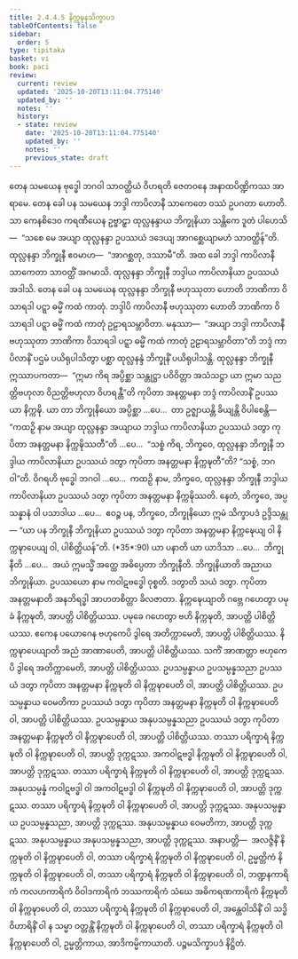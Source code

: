 ```yaml
---
title: 2.4.4.5 နိက္ကဍ္ဎနသိက္ခာပဒ
tableOfContents: false
sidebar:
  order: 5
type: tipitaka
basket: vi
book: paci
review:
  current: review
  updated: '2025-10-20T13:11:04.775140'
  updated_by: ''
  notes: ''
  history:
  - state: review
    date: '2025-10-20T13:11:04.775140'
    updated_by: ''
    notes: ''
    previous_state: draft
---
```



<DynamicBreadcrumb />


<ReviewStatus review={frontmatter.review} showDetails={true} />

<HypothesisAnnotation frontmatter={frontmatter} />

<Division number="950" book="paci" e="ch" v="2" p="383">

<Paragraph number="2923" book="paci">
တေန သမယေန ဗုဒ္ဓေါ ဘဂဝါ သာဝတ္ထိယံ ဝိဟရတိ ဇေတဝနေ အနာထပိဏ္ဍိကဿ အာရာမေ. တေန ခေါ ပန သမယေန ဘဒ္ဒါ ကာပိလာနီ သာကေတေ ဝဿံ ဥပဂတာ ဟောတိ. သာ ကေနစိဒေဝ ကရဏီယေန ဥဗ္ဗာဠှာ ထုလ္လနန္ဒာယ ဘိက္ခုနိယာ သန္တိကေ ဒူတံ ပါဟေသိ—  “သစေ မေ အယျာ ထုလ္လနန္ဒာ ဥပဿယံ ဒဒေယျ အာဂစ္ဆေယျာမဟံ သာဝတ္ထိန်”တိ. ထုလ္လနန္ဒာ ဘိက္ခုနီ ဧဝမာဟ—  “အာဂစ္ဆတု, ဒဿာမီ”တိ. အထ ခေါ ဘဒ္ဒါ ကာပိလာနီ သာကေတာ သာဝတ္ထိံ အဂမာသိ. ထုလ္လနန္ဒာ ဘိက္ခုနီ ဘဒ္ဒါယ ကာပိလာနိယာ ဥပဿယံ အဒါသိ. တေန ခေါ ပန သမယေန ထုလ္လနန္ဒာ ဘိက္ခုနီ ဗဟုဿုတာ ဟောတိ ဘာဏိကာ ဝိသာရဒါ ပဋ္ဋာ ဓမ္မိံ ကထံ ကာတုံ. ဘဒ္ဒါပိ ကာပိလာနီ ဗဟုဿုတာ ဟောတိ ဘာဏိကာ ဝိသာရဒါ ပဋ္ဋာ ဓမ္မိံ ကထံ ကာတုံ ဥဠာရသမ္ဘာဝိတာ. မနုဿာ—  “အယျာ ဘဒ္ဒါ ကာပိလာနီ ဗဟုဿုတာ ဘာဏိကာ ဝိသာရဒါ ပဋ္ဋာ ဓမ္မိံ ကထံ ကာတုံ ဥဠာရသမ္ဘာဝိတာ”တိ ဘဒ္ဒံ ကာပိလာနိံ ပဌမံ ပယိရုပါသိတွာ ပစ္ဆာ ထုလ္လနန္ဒံ ဘိက္ခုနိံ ပယိရုပါသန္တိ. ထုလ္လနန္ဒာ ဘိက္ခုနီ ဣဿာပကတာ—  “ဣမာ ကိရ အပ္ပိစ္ဆာ သန္တုဋ္ဌာ ပဝိဝိတ္တာ အသံသဋ္ဌာ ယာ ဣမာ သညတ္တိဗဟုလာ ဝိညတ္တိဗဟုလာ ဝိဟရန္တီ”တိ ကုပိတာ အနတ္တမနာ ဘဒ္ဒံ ကာပိလာနိံ ဥပဿယာ နိက္ကဍ္ဎိ.
</Paragraph>

<Paragraph number="2924" book="paci">
ယာ တာ ဘိက္ခုနိယော အပ္ပိစ္ဆာ …ပေ…  တာ ဥဇ္ဈာယန္တိ ခိယျန္တိ ဝိပါစေန္တိ—  “ကထဉှိ နာမ အယျာ ထုလ္လနန္ဒာ အယျာယ ဘဒ္ဒါယ ကာပိလာနိယာ ဥပဿယံ ဒတွာ ကုပိတာ အနတ္တမနာ နိက္ကဍ္ဎိဿတီ”တိ …ပေ…  “သစ္စံ ကိရ, ဘိက္ခဝေ, ထုလ္လနန္ဒာ ဘိက္ခုနီ ဘဒ္ဒါယ ကာပိလာနိယာ ဥပဿယံ ဒတွာ ကုပိတာ အနတ္တမနာ နိက္ကဍ္ဎတီ”တိ? “သစ္စံ, ဘဂဝါ”တိ. ဝိဂရဟိ ဗုဒ္ဓေါ ဘဂဝါ …ပေ…  ကထဉှိ နာမ, ဘိက္ခဝေ, ထုလ္လနန္ဒာ ဘိက္ခုနီ ဘဒ္ဒါယ ကာပိလာနိယာ ဥပဿယံ ဒတွာ ကုပိတာ အနတ္တမနာ နိက္ကဍ္ဎိဿတိ. နေတံ, ဘိက္ခဝေ, အပ္ပသန္နာနံ ဝါ ပသာဒါယ …ပေ…  ဧဝဉ္စ ပန, ဘိက္ခဝေ, ဘိက္ခုနိယော ဣမံ သိက္ခာပဒံ ဥဒ္ဒိသန္တု—
</Paragraph>

</Division>
<Division number="951" book="paci" e="ch" v="2" p="384">

<Paragraph number="2925" book="paci">
<Emphasis>“ယာ ပန ဘိက္ခုနီ ဘိက္ခုနိယာ ဥပဿယံ ဒတွာ ကုပိတာ အနတ္တမနာ နိက္ကဍ္ဎေယျ ဝါ နိက္ကဍ္ဎာပေယျ ဝါ, ပါစိတ္တိယန်”</Emphasis>တိ. (*35*:<Emphasis>90</Emphasis>)
</Paragraph>

</Division>
<Division number="952" book="paci" e="ch" v="2" p="384">

<Paragraph number="2926" book="paci">
<Emphasis>ယာ ပနာ</Emphasis>တိ ယာ ယာဒိသာ …ပေ…  <Emphasis>ဘိက္ခုနီ</Emphasis>တိ …ပေ…  အယံ ဣမသ္မိံ အတ္ထေ အဓိပ္ပေတာ ဘိက္ခုနီတိ.
</Paragraph>

<Paragraph number="2927" book="paci">
<Emphasis>ဘိက္ခုနိယာ</Emphasis>တိ အညာယ ဘိက္ခုနိယာ. <Emphasis>ဥပဿယော</Emphasis> နာမ ကဝါဋဗဒ္ဓေါ ဝုစ္စတိ. <Emphasis>ဒတွာ</Emphasis>တိ သယံ ဒတွာ. <Emphasis>ကုပိတာ အနတ္တမနာ</Emphasis>တိ အနဘိရဒ္ဓါ အာဟတစိတ္တာ ခိလဇာတာ.
</Paragraph>

<Paragraph number="2928" book="paci">
<Emphasis>နိက္ကဍ္ဎေယျာ</Emphasis>တိ ဂဗ္ဘေ ဂဟေတွာ ပမုခံ နိက္ကဍ္ဎတိ, အာပတ္တိ ပါစိတ္တိယဿ. ပမုခေ ဂဟေတွာ ဗဟိ နိက္ကဍ္ဎတိ, အာပတ္တိ ပါစိတ္တိယဿ. ဧကေန ပယောဂေန ဗဟုကေပိ ဒွါရေ အတိက္ကာမေတိ, အာပတ္တိ ပါစိတ္တိယဿ.
</Paragraph>

<Paragraph number="2929" book="paci">
<Emphasis>နိက္ကဍ္ဎာပေယျာ</Emphasis>တိ အညံ အာဏာပေတိ, အာပတ္တိ ပါစိတ္တိယဿ. သကိံ အာဏတ္တာ ဗဟုကေပိ ဒွါရေ အတိက္ကာမေတိ, အာပတ္တိ ပါစိတ္တိယဿ.
</Paragraph>

</Division>
<Division number="953" book="paci" e="ch" v="2" p="384">

<Paragraph number="2930" book="paci">
ဥပသမ္ပန္နာယ ဥပသမ္ပန္နသညာ ဥပဿယံ ဒတွာ ကုပိတာ အနတ္တမနာ နိက္ကဍ္ဎတိ ဝါ နိက္ကဍ္ဎာပေတိ ဝါ, အာပတ္တိ ပါစိတ္တိယဿ. ဥပသမ္ပန္နာယ ဝေမတိကာ ဥပဿယံ ဒတွာ ကုပိတာ အနတ္တမနာ နိက္ကဍ္ဎတိ ဝါ နိက္ကဍ္ဎာပေတိ ဝါ, အာပတ္တိ ပါစိတ္တိယဿ. ဥပသမ္ပန္နာယ အနုပသမ္ပန္နသညာ ဥပဿယံ ဒတွာ ကုပိတာ အနတ္တမနာ နိက္ကဍ္ဎတိ ဝါ နိက္ကဍ္ဎာပေတိ ဝါ, အာပတ္တိ ပါစိတ္တိယဿ.
</Paragraph>

<Paragraph number="2931" book="paci">
တဿာ ပရိက္ခာရံ နိက္ကဍ္ဎတိ ဝါ နိက္ကဍ္ဎာပေတိ ဝါ, အာပတ္တိ ဒုက္ကဋဿ. အကဝါဋဗဒ္ဓါ နိက္ကဍ္ဎတိ ဝါ နိက္ကဍ္ဎာပေတိ ဝါ, အာပတ္တိ ဒုက္ကဋဿ. တဿာ ပရိက္ခာရံ နိက္ကဍ္ဎတိ ဝါ နိက္ကဍ္ဎာပေတိ ဝါ, အာပတ္တိ ဒုက္ကဋဿ. အနုပသမ္ပန္နံ ကဝါဋဗဒ္ဓါ ဝါ အကဝါဋဗဒ္ဓါ ဝါ နိက္ကဍ္ဎတိ ဝါ နိက္ကဍ္ဎာပေတိ ဝါ, အာပတ္တိ ဒုက္ကဋဿ. တဿာ ပရိက္ခာရံ နိက္ကဍ္ဎတိ ဝါ နိက္ကဍ္ဎာပေတိ ဝါ, အာပတ္တိ ဒုက္ကဋဿ. အနုပသမ္ပန္နာယ ဥပသမ္ပန္နသညာ, အာပတ္တိ ဒုက္ကဋဿ. အနုပသမ္ပန္နာယ ဝေမတိကာ, အာပတ္တိ ဒုက္ကဋဿ. အနုပသမ္ပန္နာယ အနုပသမ္ပန္နသညာ, အာပတ္တိ ဒုက္ကဋဿ.
</Paragraph>

</Division>
<Division number="954" book="paci" e="ch" v="2" p="385">

<Paragraph number="2932" book="paci">
အနာပတ္တိ—  အလဇ္ဇိနိံ နိက္ကဍ္ဎတိ ဝါ နိက္ကဍ္ဎာပေတိ ဝါ, တဿာ ပရိက္ခာရံ နိက္ကဍ္ဎတိ ဝါ နိက္ကဍ္ဎာပေတိ ဝါ, ဥမ္မတ္တိကံ နိက္ကဍ္ဎတိ ဝါ နိက္ကဍ္ဎာပေတိ ဝါ, တဿာ ပရိက္ခာရံ နိက္ကဍ္ဎတိ ဝါ နိက္ကဍ္ဎာပေတိ ဝါ, ဘဏ္ဍနကာရိကံ ကလဟကာရိကံ ဝိဝါဒကာရိကံ ဘဿကာရိကံ သံဃေ အဓိကရဏကာရိကံ နိက္ကဍ္ဎတိ ဝါ နိက္ကဍ္ဎာပေတိ ဝါ, တဿာ ပရိက္ခာရံ နိက္ကဍ္ဎတိ ဝါ နိက္ကဍ္ဎာပေတိ ဝါ, အန္တေဝါသိနိံ ဝါ သဒ္ဓိဝိဟာရိနိံ ဝါ န သမ္မာ ဝတ္တန္တိံ နိက္ကဍ္ဎတိ ဝါ နိက္ကဍ္ဎာပေတိ ဝါ, တဿာ ပရိက္ခာရံ နိက္ကဍ္ဎတိ ဝါ နိက္ကဍ္ဎာပေတိ ဝါ, ဥမ္မတ္တိကာယ, အာဒိကမ္မိကာယာတိ.

</Paragraph>
</Division>

<Paragraph number="2933" type="center" book="paci">
ပဉ္စမသိက္ခာပဒံ နိဋ္ဌိတံ.
</Paragraph>